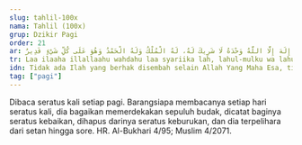 ```yaml
---
slug: tahlil-100x
nama: Tahlil (100x)
grup: Dzikir Pagi
order: 21
ar: لَا إِلَهَ إِلَّا اللَّهُ وَحْدَهُ لَا شَرِيكَ لَهُ، لَهُ الْمُلْكُ وَلَهُ الْحَمْدُ وَهُوَ عَلَى كُلِّ شَيْءٍ قَدِيرٌ.
tr: Laa ilaaha illallaahu wahdahu laa syariika lah, lahul-mulku wa lahul-hamdu wa huwa 'alaa kulli syai'in qadiir.
idn: Tidak ada Ilah yang berhak disembah selain Allah Yang Maha Esa, tidak ada sekutu bagi-Nya. Bagi-Nya kerajaan dan segala pujian. Dia-lah yang berkuasa atas segala sesuatu.
tag: ["pagi"]
---
```


Dibaca seratus kali setiap pagi. Barangsiapa membacanya setiap hari seratus kali, dia bagaikan memerdekakan sepuluh budak, dicatat baginya seratus kebaikan, dihapus darinya seratus keburukan, dan dia terpelihara dari setan hingga sore. HR. Al-Bukhari 4/95; Muslim 4/2071.
